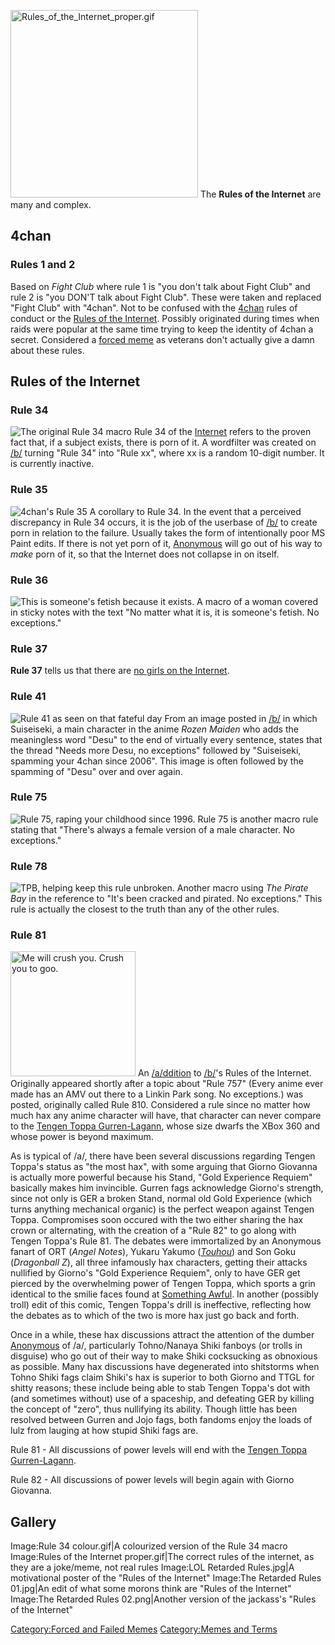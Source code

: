 [[Image:Rules of the Internet proper.gif|300px|right]]
The '''Rules of the Internet''' are many and complex.

== 4chan ==
=== Rules 1 and 2 ===
Based on ''Fight Club'' where rule 1 is "you don't talk about Fight Club" and rule 2 is "you DON'T talk about Fight Club". These were taken and replaced "Fight Club" with "4chan". Not to be confused with the [[4chan]] rules of conduct or the [[#Rules of the Internet|Rules of the Internet]]. Possibly originated during times when raids were popular at the same time trying to keep the identity of 4chan a secret. Considered a [[:Category:Forced and Failed Memes|forced meme]] as veterans don't actually give a damn about these rules.
<br clear="all" />

== Rules of the Internet ==
=== Rule 34 ===
[[Image:Rule 34 original.jpg|thumb|The original Rule 34 macro]]
Rule 34 of the [[Internet]] refers to the proven fact that, if a subject exists, there is porn of it. A wordfilter was created on [[/b/]] turning "Rule 34" into "Rule xx", where xx is a random 10-digit number. It is currently inactive.
<br clear="all" />

=== Rule 35 ===
[[Image:Rule 35.png|thumb|4chan's Rule 35]]
A corollary to Rule 34. In the event that a perceived discrepancy in Rule 34 occurs, it is the job of the userbase of [[/b/]] to create porn in relation to the failure. Usually takes the form of intentionally poor MS Paint edits. If there is not yet porn of it, [[Anonymous]] will go out of his way to ''make'' porn of it, so that the Internet does not collapse in on itself.
<br clear="all" />

=== Rule 36 ===
[[Image:Rule 36.jpg|thumb|This is someone's fetish because it exists.]]
A macro of a woman covered in sticky notes with the text "No matter what it is, it is someone's fetish. No exceptions."
<br clear="all" />

=== Rule 37 ===
'''Rule 37''' tells us that there are [[no girls on the Internet]].

=== Rule 41 ===
[[Image:Rule 41.jpg|thumb|Rule 41 as seen on that fateful day]]
From an image posted in [[/b/]] in which Suiseiseki, a main character in the anime ''Rozen Maiden'' who adds the meaningless word "Desu" to the end of virtually every sentence, states that the thread "Needs more Desu, no exceptions" followed by "Suiseiseki, spamming your 4chan since 2006". This image is often followed by the spamming of "Desu" over and over again.
<br clear="all" />

=== Rule 75 ===
[[Image:Rule 75.jpg|thumb|Rule 75, raping your childhood since 1996.]]
Rule 75 is another macro rule stating that "There's always a female version of a male character. No exceptions."
<br clear="all" />

=== Rule 78 ===
[[Image:Rule 78.jpg|thumb|TPB, helping keep this rule unbroken.]]
Another macro using ''The Pirate Bay'' in the reference to "It's been cracked and pirated. No exceptions." This rule is actually the closest to the truth than any of the other rules.
<br clear="all" />

=== Rule 81 ===
[[File:Tengen Toppa.jpg|thumb|right|200px|Me will crush you. Crush you to goo.]]	 
An [[/a/]]ddition to [[/b/]]'s Rules of the Internet. Originally appeared shortly after a topic about "Rule 757" (Every anime ever made has an AMV out there to a Linkin Park song. No exceptions.) was posted, originally called Rule 810. Considered a rule since no matter how much hax any anime character will have, that character can never compare to the [[Tengen Toppa Gurren-Lagann]], whose size dwarfs the XBox 360 and whose power is beyond maximum.

As is typical of /a/, there have been several discussions regarding Tengen Toppa's status as "the most hax", with some arguing that Giorno Giovanna is actually more powerful because his Stand, "Gold Experience Requiem" basically makes him invincible. Gurren fags acknowledge Giorno's strength, since not only is GER a broken Stand, normal old Gold Experience (which turns anything mechanical organic) is the perfect weapon against Tengen Toppa. Compromises soon occured with the two either sharing the hax crown or alternating, with the creation of a "Rule 82" to go along with Tengen Toppa's Rule 81. The debates were immortalized by an Anonymous fanart of ORT (''Angel Notes''), Yukaru Yakumo (''[[Touhou]]'') and Son Goku (''Dragonball Z''), all three infamously hax characters, getting their attacks nullified by Giorno's "Gold Experience Requiem", only to have GER get pierced by the overwhelming power of Tengen Toppa, which sports a grin identical to the smilie faces found at [[Something Awful]]. In another (possibly troll) edit of this comic, Tengen Toppa's drill is ineffective, reflecting how the debates as to which of the two is more hax just go back and forth.

Once in a while, these hax discussions attract the attention of the dumber [[Anonymous]] of /a/, particularly Tohno/Nanaya Shiki fanboys (or trolls in disguise) who go out of their way to make Shiki cocksucking as obnoxious as possible. Many hax discussions have degenerated into shitstorms when Tohno Shiki fags claim Shiki's hax is superior to both Giorno and TTGL for shitty reasons; these include being able to stab Tengen Toppa's dot with (and sometimes without) use of a spaceship, and defeating GER by killing the concept of "zero", thus nullifying its ability. Though little has been resolved between Gurren and Jojo fags, both fandoms enjoy the loads of lulz from lauging at how stupid Shiki fags are. 	 

Rule 81 - All discussions of power levels will end with the [[Tengen Toppa Gurren-Lagann]].	 

Rule 82 - All discussions of power levels will begin again with Giorno Giovanna. 	 
<br clear=all/>

== Gallery ==
<gallery>
Image:Rule 34 colour.gif|A colourized version of the Rule 34 macro
Image:Rules of the Internet proper.gif|The correct rules of the internet, as they are a joke/meme, not real rules
Image:LOL Retarded Rules.jpg|A motivational poster of the "Rules of the Internet"
Image:The Retarded Rules 01.jpg|An edit of what some morons think are "Rules of the Internet"
Image:The Retarded Rules 02.png|Another version of the jackass's "Rules of the Internet"
</gallery>

[[Category:Forced and Failed Memes]][[Category:Memes and Terms]]